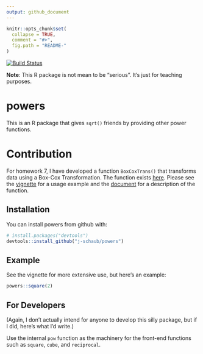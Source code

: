 ```yaml
---
output: github_document
---
```


<!-- README.md is generated from README.Rmd. Please edit that file -->

```r
knitr::opts_chunk$set(
  collapse = TRUE,
  comment = "#>",
  fig.path = "README-"
)
```

[![Build Status](https://travis-ci.org/vincenzocoia/powers.svg?branch=master)](https://travis-ci.org/vincenzocoia/powers)

__Note__: This R package is not mean to be "serious". It's just for teaching purposes. 

# powers

This is an R package that gives `sqrt()` friends by providing other power functions.

# Contribution

For homework 7, I have developed a function `BoxCoxTrans()` that transforms data using a Box-Cox Transformation. 
The function exists [here](https://github.com/STAT545-UBC-students/hw07-j-schaub/blob/master/R/CoxBoxTransform.R). 
Please see the [vignette](https://github.com/STAT545-UBC-students/hw07-j-schaub/blob/master/vignettes/using_powers.Rmd) for a usage example and the [document](https://github.com/STAT545-UBC-students/hw07-j-schaub/blob/master/man/BoxCoxTrans.Rd) for a description of the function.

## Installation

You can install powers from github with:

```r
# install.packages("devtools")
devtools::install_github("j-schaub/powers")
```

## Example

See the vignette for more extensive use, but here's an example:

```r
powers::square(2)

```

## For Developers

(Again, I don't actually intend for anyone to develop this silly package, but if I did, here's what I'd write.)

Use the internal `pow` function as the machinery for the front-end functions such as `square`, `cube`, and `reciprocal`. 
